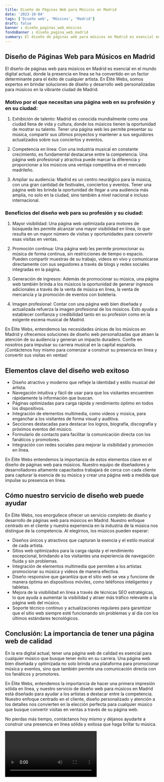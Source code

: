 ```yaml
---
title: Diseño de Páginas Web para Músicos en Madrid
date: '2023-10-04'
tags: ['Diseño web', 'Músicos', 'Madrid']
draft: false
banner : diseño_paginas_web_músicos
fondoBanner : diseño_pagina_web_madrid
summary: El diseño de páginas web para músicos en Madrid es esencial en el mundo digital actual, donde la presencia en línea se ha convertido en un factor determinante para el éxito de cualquier artista. En Élite Webs, somos expertos en brindar soluciones de diseño y desarrollo web personalizadas para músicos en la vibrante ciudad de Madrid.
---
```


## Diseño de Páginas Web para Músicos en Madrid

El diseño de páginas web para músicos en Madrid es esencial en el mundo digital actual, donde la presencia en línea se ha convertido en un factor determinante para el éxito de cualquier artista. En Élite Webs, somos expertos en brindar soluciones de diseño y desarrollo web personalizadas para músicos en la vibrante ciudad de Madrid.

### Motivo por el que necesitan una página web en su profesión y en su ciudad:

1. Exhibición de talento: Madrid es conocida mundialmente como una ciudad llena de vida y cultura, donde los músicos tienen la oportunidad de mostrar su talento. Tener una página web les permite presentar su música, compartir sus últimos proyectos y mantener a sus seguidores actualizados sobre sus conciertos y eventos.

2. Competencia en línea: Con una industria musical en constante crecimiento, es fundamental destacarse entre la competencia. Una página web profesional y atractiva puede marcar la diferencia y proporcionar a los músicos una ventaja competitiva en el mercado madrileño.

3. Ampliar su audiencia: Madrid es un centro neurálgico para la música, con una gran cantidad de festivales, conciertos y eventos. Tener una página web les brinda la oportunidad de llegar a una audiencia más amplia, no solo en la ciudad, sino también a nivel nacional e incluso internacional.

### Beneficios del diseño web para su profesión y su ciudad:

1. Mayor visibilidad: Una página web optimizada para motores de búsqueda les permite alcanzar una mayor visibilidad en línea, lo que resulta en un mayor número de visitas y oportunidades para convertir esas visitas en ventas.

2. Promoción continua: Una página web les permite promocionar su música de forma continua, sin restricciones de tiempo o espacio. Pueden compartir muestras de su trabajo, videos en vivo y comunicarse directamente con sus seguidores a través de blogs y redes sociales integradas en la página.

3. Generación de ingresos: Además de promocionar su música, una página web también brinda a los músicos la oportunidad de generar ingresos adicionales a través de la venta de música en línea, la venta de mercancía y la promoción de eventos con boletería.

4. Imagen profesional: Contar con una página web bien diseñada y actualizada refuerza la imagen profesional de los músicos. Esto ayuda a establecer confianza y credibilidad tanto en su profesión como en la exigente escena musical de Madrid.

En Élite Webs, entendemos las necesidades únicas de los músicos en Madrid y ofrecemos soluciones de diseño web personalizadas que atraen la atención de su audiencia y generan un impacto duradero. Confíe en nosotros para impulsar su carrera musical en la capital española. ¡Contáctenos hoy mismo para comenzar a construir su presencia en línea y convertir sus visitas en ventas!

<GifSeo />

<Cta />

## Elementos clave del diseño web exitoso

- Diseño atractivo y moderno que refleje la identidad y estilo musical del artista.
- Navegación intuitiva y fácil de usar para que los visitantes encuentren rápidamente la información que buscan.
- Páginas optimizadas para carga rápida y rendimiento óptimo en todos los dispositivos.
- Integración de elementos multimedia, como videos y música, para enganchar a los visitantes de forma visual y auditiva.
- Secciones destacadas para destacar los logros, biografía, discografía y próximos eventos del músico.
- Formulario de contacto para facilitar la comunicación directa con los fanáticos y promotores.
- Integración con redes sociales para mejorar la visibilidad y promoción en línea.

En Élite Webs entendemos la importancia de estos elementos clave en el diseño de páginas web para músicos. Nuestro equipo de diseñadores y desarrolladores altamente capacitados trabajará de cerca con cada cliente para capturar la esencia de su música y crear una página web a medida que impulse su presencia en línea.

## Cómo nuestro servicio de diseño web puede ayudar

En Élite Webs, nos enorgullece ofrecer un servicio completo de diseño y desarrollo de páginas web para músicos en Madrid. Nuestro enfoque centrado en el cliente y nuestra experiencia en la industria de la música nos distingue de la competencia. Al elegirnos, los músicos pueden esperar:

- Diseños únicos y atractivos que capturan la esencia y el estilo musical de cada artista.
- Sitios web optimizados para la carga rápida y el rendimiento excepcional, brindando a los visitantes una experiencia de navegación fluida y sin problemas.
- Integración de elementos multimedia que permiten a los artistas promocionar su música y videos de manera efectiva.
- Diseño responsive que garantiza que el sitio web se vea y funcione de manera óptima en dispositivos móviles, como teléfonos inteligentes y tabletas.
- Mejora de la visibilidad en línea a través de técnicas SEO estratégicas, lo que ayuda a aumentar la visibilidad y atraer más tráfico relevante a la página web del músico.
- Soporte técnico continuo y actualizaciones regulares para garantizar que el sitio web siempre esté funcionando sin problemas y al día con los últimos estándares tecnológicos.

## Conclusión: La importancia de tener una página web de calidad

En la era digital actual, tener una página web de calidad es esencial para cualquier músico que busque tener éxito en su carrera. Una página web bien diseñada y optimizada no solo brinda una plataforma para promocionar música y eventos, sino que también permite una comunicación directa con los fanáticos y promotores.

En Élite Webs, entendemos la importancia de hacer una primera impresión sólida en línea, y nuestro servicio de diseño web para músicos en Madrid está diseñado para ayudar a los artistas a destacar entre la competencia. Nuestro enfoque centrado en el cliente, diseño personalizado y atención a los detalles nos convierten en la elección perfecta para cualquier músico que busque convertir visitas en ventas a través de su página web.

No pierdas más tiempo, contáctanos hoy mismo y déjanos ayudarte a construir una presencia en línea sólida y exitosa que haga brillar tu música.

<Video />

<CtaBot job='Músicos' city='Madrid'/>

<Gmaps query='Madrid+españa+maps' />